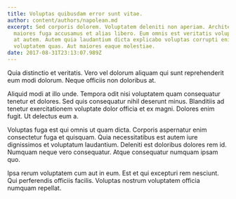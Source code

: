 ```yaml
---
title: Voluptas quibusdam error sunt vitae.
author: content/authors/napolean.md
excerpt: Sed corporis dolorem. Voluptatem deleniti non aperiam. Architecto
  maiores fuga accusamus et alias libero. Eum omnis est veritatis voluptatibus
  at autem. Autem quia laudantium dicta explicabo voluptas corrupti enim
  voluptatem quas. Aut maiores eaque molestiae.
date: 2017-08-31T23:13:07.989Z
---
```

Quia distinctio et veritatis. Vero vel dolorum aliquam qui sunt reprehenderit eum modi dolorum. Neque officiis non doloribus at.
 Aliquid modi at illo unde. Tempora odit nisi voluptatem quam consequatur tenetur et dolores. Sed quis consequatur nihil deserunt minus. Blanditiis ad tenetur exercitationem voluptate dolor officia et ex magni. Dolores enim fugit. Ut delectus eum a.
 Voluptas fuga est qui omnis ut quam dicta. Corporis aspernatur enim consectetur fuga et quisquam. Quia necessitatibus est autem iure dignissimos et voluptatum laudantium. Deleniti est doloribus dolores rem id. Numquam neque vero consequatur. Atque consequatur numquam ipsam quo.
 Ipsa rerum voluptatem cum aut in eum. Est et qui excepturi rem nesciunt. Qui perferendis officiis facilis. Voluptas nostrum voluptatem officia numquam repellat.